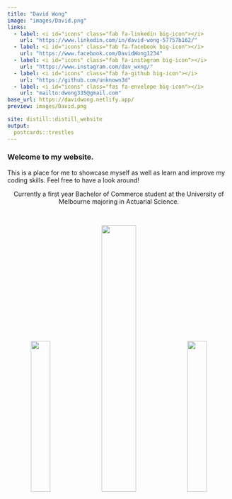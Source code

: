 ```yaml
---
title: "David Wong"
image: "images/David.png"
links:
  - label: <i id="icons" class="fab fa-linkedin big-icon"></i>
    url: "https://www.linkedin.com/in/david-wong-57757b162/"
  - label: <i id="icons" class="fab fa-facebook big-icon"></i>
    url: "https://www.facebook.com/DavidWong1234"
  - label: <i id="icons" class="fab fa-instagram big-icon"></i>
    url: "https://www.instagram.com/dav_wxng/"
  - label: <i id="icons" class="fab fa-github big-icon"></i>
    url: "https://github.com/unknown3d"
  - label: <i id="icons" class="fas fa-envelope big-icon"></i>
    url: "mailto:dwong335@gmail.com"
base_url: https://davidwong.netlify.app/
preview: images/David.png

site: distill::distill_website
output:
  postcards::trestles
---
```



### Welcome to my website.
This is a place for me to showcase myself as well as learn and improve my coding skills. Feel free to have a look around!

<center>
Currently a first year Bachelor of Commerce student at the University of Melbourne majoring in Actuarial Science. 
</center>  

<br/>

<center>
![](images/Procom3.png){width=29.5% .external}
![](images/David2.png){width=39.25% .external}
![](images/David3.jpg){width=29.5% .external}
</center>
